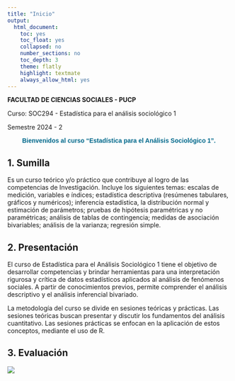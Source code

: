 ---
title: "Inicio"
output:
  html_document:
    toc: yes
    toc_float: yes
    collapsed: no
    number_sections: no
    toc_depth: 3
    theme: flatly
    highlight: textmate
    always_allow_html: yes
---

**FACULTAD DE CIENCIAS SOCIALES - PUCP**

Curso: SOC294 - Estadística para el análisis sociológico 1

Semestre 2024 - 2

```{=html}
<style>
.custom-text {
  color: #00688B;
  font-family: Helvetica, sans-serif;
  text-align: center;
  font-weight: bold;
  font-size: 24 px;
}
</style>
```
::: custom-text
Bienvenidos al curso "Estadística para el Análisis Sociológico 1".
:::

## 1. Sumilla

Es un curso teórico y/o práctico que contribuye al logro de las competencias de Investigación. Incluye los siguientes temas: escalas de medición, variables e índices; estadística descriptiva (resúmenes tabulares, gráficos y numéricos); inferencia estadística, la distribución normal y estimación de parámetros; pruebas de hipótesis paramétricas y no paramétricas; análisis de tablas de contingencia; medidas de asociación bivariables; análisis de la varianza; regresión simple.

## 2. Presentación

El curso de Estadística para el Análisis Sociológico 1 tiene el objetivo de desarrollar competencias  y brindar herramientas para una interpretación rigurosa y crítica de datos estadísticos aplicados al análisis de fenómenos sociales. A partir de conocimientos previos, permite comprender el análisis descriptivo y el análisis inferencial bivariado.

La metodología del curso se divide en sesiones teóricas y prácticas. Las sesiones teóricas buscan presentar y discutir los fundamentos del análisis cuantitativo. Las sesiones prácticas se enfocan en la aplicación de estos conceptos, mediante el uso de R. 

## 3. Evaluación

![](tablaindex.png)


